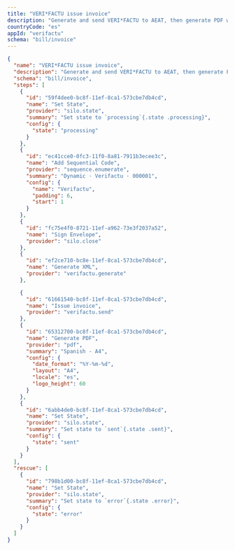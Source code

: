 ```yaml
---
title: "VERI*FACTU issue invoice"
description: "Generate and send VERI*FACTU to AEAT, then generate PDF with QR"
countryCode: "es"
appId: "verifactu"
schema: "bill/invoice"
---
```


```json Example VERI*FACTU invoice workflow with states expandable
{
  "name": "VERI*FACTU issue invoice",
  "description": "Generate and send VERI*FACTU to AEAT, then generate PDF with QR",
  "schema": "bill/invoice",
  "steps": [
    {
      "id": "59f4dee0-bc8f-11ef-8ca1-573cbe7db4cd",
      "name": "Set State",
      "provider": "silo.state",
      "summary": "Set state to `processing`{.state .processing}",
      "config": {
        "state": "processing"
      }
    },
    {
      "id": "ec41cce0-0fc3-11f0-8a81-7911b3ecee3c",
      "name": "Add Sequential Code",
      "provider": "sequence.enumerate",
      "summary": "Dynamic · Verifactu · 000001",
      "config": {
        "name": "Verifactu",
        "padding": 6,
        "start": 1
      }
    },
    {
      "id": "fc75e4f0-8721-11ef-a962-73e3f2037a52",
      "name": "Sign Envelope",
      "provider": "silo.close"
    },
    {
      "id": "ef2ce710-bc8e-11ef-8ca1-573cbe7db4cd",
      "name": "Generate XML",
      "provider": "verifactu.generate"
    },

    {
      "id": "61661540-bc8f-11ef-8ca1-573cbe7db4cd",
      "name": "Issue invoice",
      "provider": "verifactu.send"
    },
    {
      "id": "65312700-bc8f-11ef-8ca1-573cbe7db4cd",
      "name": "Generate PDF",
      "provider": "pdf",
      "summary": "Spanish - A4",
      "config": {
        "date_format": "%Y-%m-%d",
        "layout": "A4",
        "locale": "es",
        "logo_height": 60
      }
    },
    {
      "id": "6abb4de0-bc8f-11ef-8ca1-573cbe7db4cd",
      "name": "Set State",
      "provider": "silo.state",
      "summary": "Set state to `sent`{.state .sent}",
      "config": {
        "state": "sent"
      }
    }
  ],
  "rescue": [
    {
      "id": "798b1d00-bc8f-11ef-8ca1-573cbe7db4cd",
      "name": "Set State",
      "provider": "silo.state",
      "summary": "Set state to `error`{.state .error}",
      "config": {
        "state": "error"
      }
    }
  ]
}

